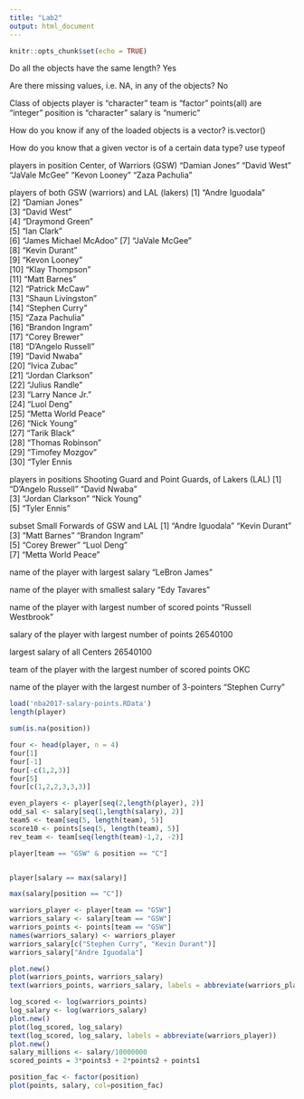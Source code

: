 ```yaml
---
title: "Lab2"
output: html_document
---
```


```r
knitr::opts_chunk$set(echo = TRUE)
```

Do all the objects have the same length?
Yes

Are there missing values, i.e. NA, in any of the objects?
No

Class of objects
player is "character"
team is "factor"
points(all) are "integer"
position is "character"
salary is "numeric"

How do you know if any of the loaded objects is a vector?
is.vector()

How do you know that a given vector is of a certain data type?
use typeof

players in position Center, of Warriors (GSW)
"Damian Jones"  "David West"   
"JaVale McGee"  "Kevon Looney" 
"Zaza Pachulia"

players of both GSW (warriors) and LAL (lakers)
 [1] "Andre Iguodala"      
 [2] "Damian Jones"        
 [3] "David West"          
 [4] "Draymond Green"      
 [5] "Ian Clark"           
 [6] "James Michael McAdoo"
 [7] "JaVale McGee"        
 [8] "Kevin Durant"        
 [9] "Kevon Looney"        
[10] "Klay Thompson"       
[11] "Matt Barnes"         
[12] "Patrick McCaw"       
[13] "Shaun Livingston"    
[14] "Stephen Curry"       
[15] "Zaza Pachulia"       
[16] "Brandon Ingram"      
[17] "Corey Brewer"        
[18] "D'Angelo Russell"    
[19] "David Nwaba"         
[20] "Ivica Zubac"         
[21] "Jordan Clarkson"     
[22] "Julius Randle"       
[23] "Larry Nance Jr."     
[24] "Luol Deng"           
[25] "Metta World Peace"   
[26] "Nick Young"          
[27] "Tarik Black"         
[28] "Thomas Robinson"     
[29] "Timofey Mozgov"      
[30] "Tyler Ennis

players in positions Shooting Guard and Point Guards, of Lakers (LAL)
[1] "D'Angelo Russell" "David Nwaba"     
[3] "Jordan Clarkson"  "Nick Young"      
[5] "Tyler Ennis"

subset Small Forwards of GSW and LAL
[1] "Andre Iguodala"    "Kevin Durant"     
[3] "Matt Barnes"       "Brandon Ingram"   
[5] "Corey Brewer"      "Luol Deng"        
[7] "Metta World Peace"

name of the player with largest salary
"LeBron James"

name of the player with smallest salary
"Edy Tavares"

name of the player with largest number of scored points
"Russell Westbrook"

salary of the player with largest number of points
26540100

largest salary of all Centers
26540100

team of the player with the largest number of scored points
OKC

name of the player with the largest number of 3-pointers
"Stephen Curry"

```r
load('nba2017-salary-points.RData')
length(player)

sum(is.na(position))

four <- head(player, n = 4)
four[1]
four[-1]
four[-c(1,2,3)]
four[5]
four[c(1,2,2,3,3,3)]

even_players <- player[seq(2,length(player), 2)]
odd_sal <- salary[seq(1,length(salary), 2)]
team5 <- team[seq(5, length(team), 5)]
score10 <- points[seq(5, length(team), 5)]
rev_team <- team[seq(length(team)-1,2, -2)]

player[team == "GSW" & position == "C"]


player[salary == max(salary)]

max(salary[position == "C"])

warriors_player <- player[team == "GSW"]
warriors_salary <- salary[team == "GSW"]
warriors_points <- points[team == "GSW"]
names(warriors_salary) <- warriors_player
warriors_salary[c("Stephen Curry", "Kevin Durant")]
warriors_salary["Andre Iguodala"]

plot.new()
plot(warriors_points, warriors_salary)
text(warriors_points, warriors_salary, labels = abbreviate(warriors_player))

log_scored <- log(warriors_points)
log_salary <- log(warriors_salary)
plot.new()
plot(log_scored, log_salary)
text(log_scored, log_salary, labels = abbreviate(warriors_player))
plot.new()
salary_millions <- salary/10000000
scored_points = 3*points3 + 2*points2 + points1

position_fac <- factor(position)
plot(points, salary, col=position_fac)
```

